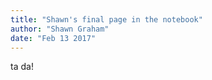 ```yaml
---
title: "Shawn's final page in the notebook"
author: "Shawn Graham"
date: "Feb 13 2017"
---
```


ta da!


